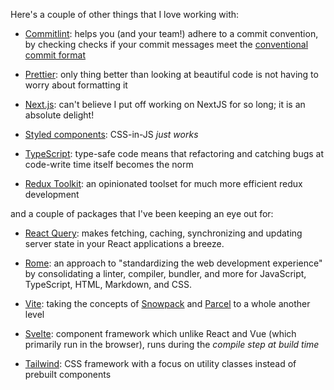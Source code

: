 Here's a couple of other things that I love working with:

- [Commitlint](https://github.com/conventional-changelog/commitlint): helps
  you (and your team!) adhere to a commit convention, by checking checks if your
  commit messages meet the
  [conventional commit format](https://www.conventionalcommits.org/en/v1.0.0)

- [Prettier](https://prettier.io): only thing better than looking at beautiful
  code is not having to worry about formatting it

- [Next.js](https://nextjs.org): can&apos;t believe I put off working on NextJS
  for so long; it is an absolute delight!

- [Styled components](https://styled-components.com): CSS-in-JS _just works_

- [TypeScript](https://www.typescriptlang.org): type-safe code means that
  refactoring and catching bugs at code-write time itself becomes the norm

- [Redux Toolkit](https://redux-toolkit.js.org): an opinionated toolset for
  much more efficient redux development

and a couple of packages that I've been keeping an eye out for:

- [React Query](https://react-query.tanstack.com): makes fetching, caching, synchronizing and updating server state in your React applications a breeze.

- [Rome](https://rome.tools): an approach to "standardizing the web development experience" by consolidating a linter, compiler, bundler, and more for JavaScript, TypeScript, HTML, Markdown, and CSS.

- [Vite](https://vitejs.dev): taking the concepts of [Snowpack](https://snowpack.dev) and [Parcel](https://parceljs.org) to a whole another level

- [Svelte](https://svelte.dev): component framework which unlike React and Vue (which primarily run in the browser), runs during the _compile step at build time_

- [Tailwind](https://tailwindcss.com): CSS framework with a focus on utility classes instead of prebuilt components
